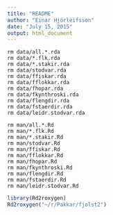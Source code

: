```yaml
---
title: "README"
author: "Einar Hjörleifsson"
date: "July 15, 2015"
output: html_document
---
```


```
rm data/all.*.rda
rm data/*.flk.rda
rm data/*.stakir.rda
rm data/stodvar.rda
rm data/ffiskar.rda
rm data/fflokkar.rda
rm data/fhopar.rda
rm data/fkynthroski.rda
rm data/flengdir.rda
rm data/fstaerdir.rda
rm data/leidr.stodvar.rda

rm man/all.*.Rd
rm man/*.flk.Rd
rm man/*.stakir.Rd
rm man/stodvar.Rd
rm man/ffiskar.Rd
rm man/fflokkar.Rd
rm man/fhopar.Rd
rm man/fkynthroski.Rd
rm man/flengdir.Rd
rm man/fstaerdir.Rd
rm man/leidr.stodvar.Rd
```


```r
library(Rd2roxygen)
Rd2roxygen("~/r/Pakkar/fjolst2")
```
